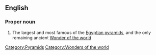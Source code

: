 ==English==
{{wikipedia}}
===Proper noun===
{{en-proper noun|sg=[[great|Great]] [[pyramid|Pyramid]] of [[Giza]]}}

# The largest and most famous of the [[Egyptian pyramid]]s, and the only remaining ancient [[Wonders of the world|Wonder of the world]]

[[Category:Pyramids]]
[[Category:Wonders of the world]]